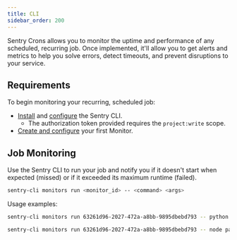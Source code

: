 ```yaml
---
title: CLI
sidebar_order: 200
---
```


<Include name="beta-alert-crons.mdx" />

Sentry Crons allows you to monitor the uptime and performance of any scheduled, recurring job. Once implemented, it'll allow you to get alerts and metrics to help you solve errors, detect timeouts, and prevent disruptions to your service.

## Requirements

To begin monitoring your recurring, scheduled job:

- [Install](/product/cli/installation) and [configure](/product/cli/configuration) the Sentry CLI.
    - The authorization token provided requires the `project:write` scope.
- [Create and configure](https://sentry.io/crons/create/) your first Monitor.

## Job Monitoring

Use the Sentry CLI to run your job and notify you if it doesn't start when expected (missed) or if it exceeded its maximum runtime (failed).

```bash {tabTitle: CLI}
sentry-cli monitors run <monitor_id> -- <command> <args>
```

Usage examples:

```bash {tabTitle: Python}
sentry-cli monitors run 63261d96-2027-472a-a8bb-9895dbebd793 -- python path/to/file.py
```

```bash {tabTitle: Node.JS}
sentry-cli monitors run 63261d96-2027-472a-a8bb-9895dbebd793 -- node path/to/file.js
```
